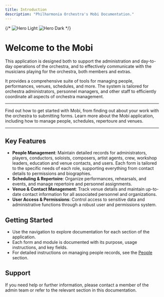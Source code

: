 ```yaml
---
title: Introduction
description: "Philharmonia Orchestra's Mobi Documentation."
---
```


{/* <img
  className="block dark:hidden"
  src="/images/hero-light.png"
  alt="Hero Light"
/>
<img
  className="hidden dark:block"
  src="/images/hero-dark.png"
  alt="Hero Dark"
/> */}

# Welcome to the Mobi

This application is designed both to support the administration and day-to-day operations of the orchestra, and to effectively communicate with the musicians playing for the orchestra, both members and extras. 

It provides a comprehensive suite of tools for managing people, performances, venues, schedules, and more. The system is tailored for orchestra administrators, personnel managers, and other staff to efficiently coordinate all aspects of orchestra management.

---

<CardGroup cols={2}>
  <Card
    title="Players"
    icon="music"
    href="/players/information"
  >
    Find out how to get started with Mobi, from finding out about your work with the orchestra to submitting forms.
  </Card>
  <Card
    title="Administrators"
    icon="user"
    href="/schedules/concerts"
  >
    Learn more about the Mobi application, including how to manage people, schedules, repertoure and venues.
  </Card>
</CardGroup>

---

## Key Features
- **People Management**: Maintain detailed records for administrators, players, conductors, soloists, composers, artist agents, crew, workshop leaders, education and venue contacts, and users. Each form is tailored to the specific needs of each role, supporting everything from contact details to permissions and biographies.
- **Scheduling & Repertoire**: Organize performances, rehearsals, and events, and manage repertoire and personnel assignments.
- **Venue & Contact Management**: Track venue details and maintain up-to-date contact information for all associated personnel and organizations.
- **User Access & Permissions**: Control access to sensitive data and administrative functions through a robust user and permissions system.

## Getting Started
- Use the navigation to explore documentation for each section of the application.
- Each form and module is documented with its purpose, usage instructions, and key fields.
- For detailed instructions on managing people records, see the [People](/docs/people/) section.

## Support
If you need help or further information, please contact a member of the admin team or refer to the relevant section in this documentation.

